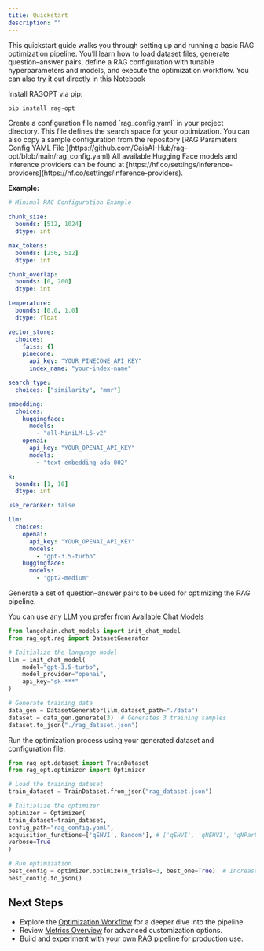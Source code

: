 ```yaml
---
title: Quickstart
description: ""
---
```


This quickstart guide walks you through setting up and running a basic RAG optimization pipeline. You’ll learn how to load dataset files, generate question–answer pairs, define a RAG configuration with tunable hyperparameters and models, and execute the optimization workflow.
You can also try it out directly in this [Notebook](https://colab.research.google.com/drive/1hrfAHCfm3x0Ov-amCEHpptMiyoqC-McE?usp=sharing)

<Steps>
<Step title="Install Requirements">

Install RAGOPT via pip:

```sh
pip install rag-opt
```

</Step>

<Step title="Prepare the RAG Configuration File">
Create a configuration file named `rag_config.yaml` in your project directory. This file defines the search space for your optimization.
You can also copy a sample configuration from the repository [RAG Parameters Config YAML File ](https://github.com/GaiaAI-Hub/rag-opt/blob/main/rag_config.yaml)

<Note>
  All available Hugging Face models and inference providers can be found at
  [https://hf.co/settings/inference-providers](https://hf.co/settings/inference-providers).
</Note>

**Example:**

```yaml
# Minimal RAG Configuration Example

chunk_size:
  bounds: [512, 1024]
  dtype: int

max_tokens:
  bounds: [256, 512]
  dtype: int

chunk_overlap:
  bounds: [0, 200]
  dtype: int

temperature:
  bounds: [0.0, 1.0]
  dtype: float

vector_store:
  choices:
    faiss: {}
    pinecone:
      api_key: "YOUR_PINECONE_API_KEY"
      index_name: "your-index-name"

search_type:
  choices: ["similarity", "mmr"]

embedding:
  choices:
    huggingface:
      models:
        - "all-MiniLM-L6-v2"
    openai:
      api_key: "YOUR_OPENAI_API_KEY"
      models:
        - "text-embedding-ada-002"

k:
  bounds: [1, 10]
  dtype: int

use_reranker: false

llm:
  choices:
    openai:
      api_key: "YOUR_OPENAI_API_KEY"
      models:
        - "gpt-3.5-turbo"
    huggingface:
      models:
        - "gpt2-medium"
```

</Step>

<Step title="Generate the Dataset">

Generate a set of question–answer pairs to be used for optimizing the RAG pipeline.

You can use any LLM you prefer from [Available Chat Models](https://python.langchain.com/api_reference/langchain/chat_models/langchain.chat_models.base.init_chat_model.html)

```python
from langchain.chat_models import init_chat_model
from rag_opt.rag import DatasetGenerator

# Initialize the language model
llm = init_chat_model(
    model="gpt-3.5-turbo",
    model_provider="openai",
    api_key="sk-***"
)

# Generate training data
data_gen = DatasetGenerator(llm,dataset_path="./data")
dataset = data_gen.generate(3)  # Generates 3 training samples
dataset.to_json("./rag_dataset.json")
```

</Step>

<Step title="Run Optimization">

Run the optimization process using your generated dataset and configuration file.

```python
from rag_opt.dataset import TrainDataset
from rag_opt.optimizer import Optimizer

# Load the training dataset
train_dataset = TrainDataset.from_json("rag_dataset.json")

# Initialize the optimizer
optimizer = Optimizer(
train_dataset=train_dataset,
config_path="rag_config.yaml",
acquisition_functions=['qEHVI','Random'], # ['qEHVI', 'qNEHVI', 'qNParEGO', 'Random']
verbose=True
)

# Run optimization
best_config = optimizer.optimize(n_trials=3, best_one=True)  # Increase n_trials for better results
best_config.to_json()
```

</Step>

</Steps>

## Next Steps

- Explore the [Optimization Workflow](./workflow/introduction) for a deeper dive into the pipeline.
- Review [Metrics Overview](./metrics/overview) for advanced customization options.
- Build and experiment with your own RAG pipeline for production use.
